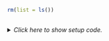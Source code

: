 ```r
rm(list = ls())
```


## <No caption defined>

<details><summary>*Click here to show setup code.*</summary>
```r
### <No caption defined>

```
```r
library(tidyverse)
library(nycflights13)

library(conflicted)
conflict_prefer("filter", "dplyr")
conflict_prefer("lag", "dplyr")


flights %>%
  mutate(recovery = dep_delay - arr_delay)

flights %>%
  mutate(recovery = dep_delay - arr_delay) %>%
  select(dep_delay, arr_delay, recovery)

flights %>%
  mutate(recovery = dep_delay - arr_delay) %>%
  select(dep_delay, arr_delay, recovery) %>%
  arrange(recovery)

recovery_data <-
  flights %>%
  mutate(recovery = dep_delay - arr_delay) %>%
  select(dep_delay, arr_delay, recovery) %>%
  arrange(recovery)

recovery_data

flights %>%
  head() %>%
  view()

flights %>%
  filter(tailnum == "N14228") %>%
  select(year, month, day, dep_time, arr_time) %>%
  view()

flights %>%
  filter(tailnum == "N14228") %>%
  select(year, month, day, dep_time, arr_time) %>%
  mutate(lead_dep_time = lead(dep_time)) %>%
  view()

flights %>%
  filter(tailnum == "N14228") %>%
  select(year, month, day, dep_time, arr_time) %>%
  mutate(lag_arr_time = lag(arr_time)) %>%
  view()

flights %>%
  filter(tailnum == "N14228") %>%
  select(year, month, day, dep_time, arr_time) %>%
  mutate(lag_arr_time = lag(arr_time)) %>%
  mutate(ground_time = dep_time - lag_arr_time) %>%
  view()

flights %>%
  filter(tailnum == "N14228") %>%
  select(year, month, day, dep_time, arr_time) %>%
  mutate(lag_arr_time = lag(arr_time)) %>%
  mutate(ground_time = dep_time - lag_arr_time) %>%
  select(-lag_arr_time)

flights %>%
  filter(tailnum == "N14228") %>%
  view()

flights %>%
  filter(tailnum == "N14228") %>%
  mutate(cum_air_time = cumsum(air_time)) %>%
  select(air_time, cum_air_time) %>%
  view()

flights %>%
  filter(tailnum == "N14228") %>%
  mutate(delayed = if_else(arr_delay > 0, "delayed", "on time")) %>%
  select(arr_delay, delayed)

flights %>%
  filter(tailnum == "N14228") %>%
  mutate(delayed = arr_delay > 0) %>%
  select(arr_delay, delayed)

flights %>%
  filter(tailnum == "N14228") %>%
  mutate(delayed = arr_delay > 0) %>%
  select(arr_delay, delayed) %>%
  filter(delayed)

flights %>%
  filter(tailnum == "N14228") %>%
  mutate(delayed = arr_delay > 0) %>%
  select(arr_delay, delayed) %>%
  filter(!delayed)

on_time_flights <-
  flights %>%
  filter(tailnum == "N14228") %>%
  mutate(delayed = arr_delay > 0) %>%
  select(arr_delay, delayed) %>%
  filter(!delayed)
```
</details>
